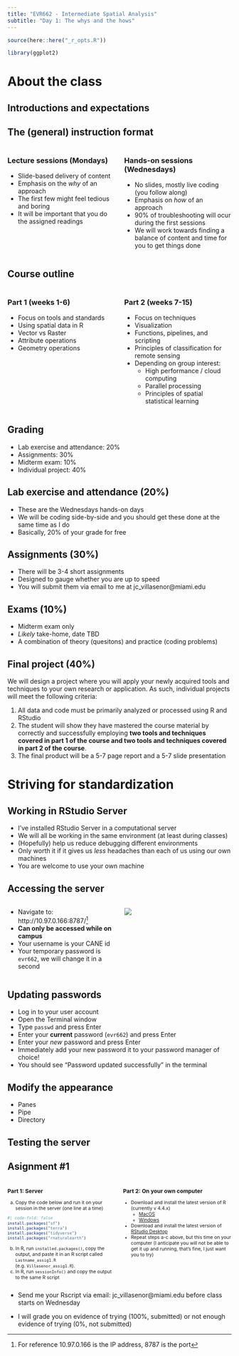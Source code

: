 ```yaml
---
title: "EVR662 - Intermediate Spatial Analysis"
subtitle: "Day 1: The whys and the hows"
---
```


```r
source(here::here("_r_opts.R"))

library(ggplot2)
```


# About the class

## Introductions and expectations

## The (general) instruction format

:::: {.columns}

::: {.column width="50%"}
### Lecture sessions (Mondays)
- Slide-based delivery of content
- Emphasis on the _why_ of an approach
- The first few might feel tedious and boring
- It will be important that you do the assigned readings
:::

::: {.column width="50%"}
### Hands-on sessions (Wednesdays)
- No slides, mostly live coding (you follow along)
- Emphasis on _how_ of an approach
- 90% of troubleshooting will ocur during the first sessions
- We will work towards finding a balance of content and time for you to get things done
:::

::::

## Course outline

:::: {.columns}

::: {.column width="50%"}

### Part 1 (weeks 1-6)

- Focus on tools and standards
- Using spatial data in R
- Vector vs Raster
- Attribute operations
- Geometry operations

:::

::: {.column width="50%"}

### Part 2 (weeks 7-15)

- Focus on techniques
- Visualization
- Functions, pipelines, and scripting
- Principles of classification for remote sensing
- Depending on group interest:
  - High performance / cloud computing
  - Parallel processing
  - Principles of spatial statistical learning

:::

::::

## Grading
- Lab exercise and attendance: 20%
- Assignments: 30%
- Midterm exam: 10%
- Individual project: 40%

## Lab exercise and attendance (20%)
- These are the Wednesdays hands-on days
- We will be coding side-by-side and you should get these done at the same time as I do
- Basically, 20% of your grade for free

## Assignments (30%)
- There will be 3-4 short assignments
- Designed to gauge whether you are up to speed
- You will submit them via email to me at jc_villasenor@miami.edu

## Exams (10%)
- Midterm exam only
- _Likely_ take-home, date TBD
- A combination of theory (quesitons) and practice (coding problems)

## Final project (40%)
We will design a project where you will apply your newly acquired tools and techniques to your own research or application. As such, individual projects will meet the following criteria:

1. All data and code must be primarily analyzed or processed using R and RStudio
2. The student will show they have mastered the course material by correctly and successfully employing **two tools and techniques covered in part 1 of the course and two tools and techniques covered in part 2 of the course**.
3. The final product will be a 5-7 page report and a 5-7 slide presentation

# Striving for standardization

## Working in RStudio Server
- I've installed RStudio Server in a computational server
- We will all be working in the same environment (at least during classes)
- (Hopefully) help us reduce debugging different environments
- Only worth it if it gives us _less_ headaches than each of us using our own machines
- You are welcome to use your own machine


## Accessing the server

:::: {.columns}

::: {.column width="50%"}

- Navigate to: http://10.97.0.166:8787/^[For reference 10.97.0.166 is the IP address, 8787 is the port]
- **Can only be accessed while on campus**
- Your username is your CANE id
- Your temporary password is `evr662`, we will change it in a second

:::

::: {.column width="50%"}

![](img/server.png)

:::

::::



## Updating passwords

- Log in to your user account
- Open the Terminal window
- Type `passwd` and press Enter
- Enter your **current** password (`evr662`) and press Enter
- Enter your _new_ password and press Enter
- Immediately add your new password it to your password manager of choice!
- You should see "Password updated successfully" in the terminal


## Modify the appearance

- Panes
- Pipe
- Directory

## Testing the server


## Asignment #1

::: {style="font-size: 75%"}

::: {.nonincremental}


:::: {.columns}

::: {.column width="50%"}

### Part 1: Server

a. Copy the code below and run it on your session in the server (one line at a time)


```r
#| code-fold: false
install.packages("sf")
install.packages("terra")
install.packages("tidyverse")
install.packages("rnaturalearth")
```

b. In R, run `installed.packages()`, copy the output, and paste it in an R script called `Lastname_assig1.R` (e.g. `Villasenor_assig1.R`).
c. In R, run `sessionInfo()` and copy the output to the same R script
:::

::: {.column width="50%"}

### Part 2: On your own computer

- Download and install the latest version of R (currently v 4.4.x)
    - [MacOS](https://cran.r-project.org/bin/macosx/)
    - [Windows](https://cran.r-project.org/bin/windows/base/)
- Download and install the latest version of [RStudio Desktop](https://posit.co/download/rstudio-desktop/)
- Repeat steps a-c above, but this time on your computer (I anticipate you will not be able to get it up and running, that's fine, I just want you to try)

:::

::::

:::

:::

- Send me your Rscript via email: jc_villasenor@miami.edu before class starts on Wednesday

- I will grade you on evidence of trying (100%, submitted) or not enough evidence of trying (0%, not submitted)


